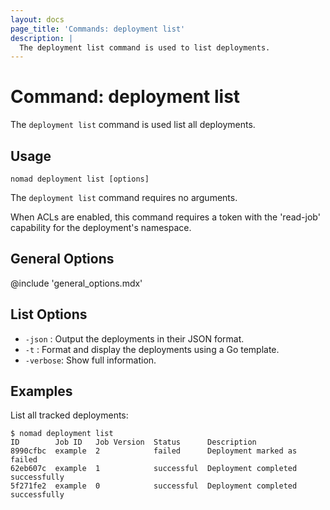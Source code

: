 ```yaml
---
layout: docs
page_title: 'Commands: deployment list'
description: |
  The deployment list command is used to list deployments.
---
```


# Command: deployment list

The `deployment list` command is used list all deployments.

## Usage

```plaintext
nomad deployment list [options]
```

The `deployment list` command requires no arguments.

When ACLs are enabled, this command requires a token with the 'read-job'
capability for the deployment's namespace.

## General Options

@include 'general_options.mdx'

## List Options

- `-json` : Output the deployments in their JSON format.
- `-t` : Format and display the deployments using a Go template.
- `-verbose`: Show full information.

## Examples

List all tracked deployments:

```shell-session
$ nomad deployment list
ID        Job ID   Job Version  Status      Description
8990cfbc  example  2            failed      Deployment marked as failed
62eb607c  example  1            successful  Deployment completed successfully
5f271fe2  example  0            successful  Deployment completed successfully
```
